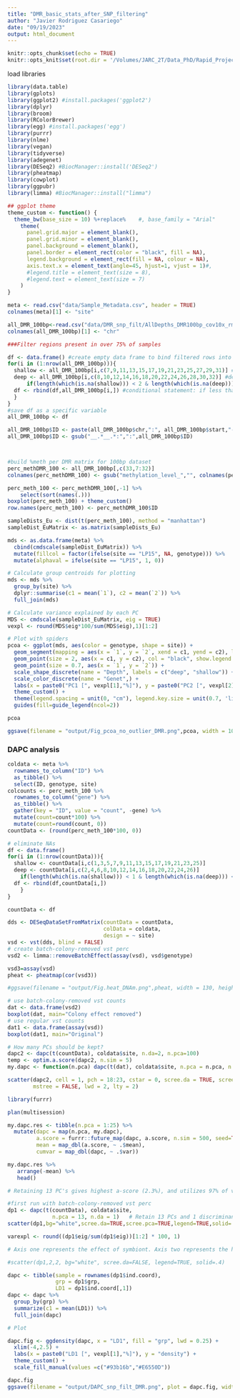 ```yaml
---
title: "DMR_basic_stats_after_SNP_filtering"
author: "Javier Rodriguez Casariego"
date: "09/19/2023"
output: html_document
---
```


```r
knitr::opts_chunk$set(echo = TRUE)
knitr::opts_knit$set(root.dir = '/Volumes/JARC_2T/Data_PhD/Rapid_Project/Clonal_divergence/ACER_clonal_divergence/WGBS')
```

load libraries
```r
library(data.table)
library(gplots)
library(ggplot2) #install.packages('ggplot2')
library(dplyr)
library(broom)
library(RColorBrewer)
library(egg) #install.packages('egg')
library(purrr)
library(nlme)
library(vegan)
library(tidyverse)
library(adegenet)
library(DESeq2) #BiocManager::install('DESeq2')
library(pheatmap)
library(cowplot)
library(ggpubr)
library(limma) #BiocManager::install("limma")
```

```r
## ggplot theme
theme_custom <- function() {
  theme_bw(base_size = 10) %+replace%    #, base_family = "Arial"
    theme(
      panel.grid.major = element_blank(), 
      panel.grid.minor = element_blank(), 
      panel.background = element_blank(),
      panel.border = element_rect(color = "black", fill = NA),
      legend.background = element_rect(fill = NA, colour = NA),
      axis.text.x = element_text(angle=45, hjust=1, vjust = 1)#,
      #legend.title = element_text(size = 8), 
      #legend.text = element_text(size = 7)
    )
}

```

```r
meta <- read.csv("data/Sample_Metadata.csv", header = TRUE)
colnames(meta)[1] <- "site"

all_DMR_100bp<-read.csv("data/DMR_snp_filt/AllDepths_DMR100bp_cov10x_rms_results_collapsed.tsv", sep = "\t", header = TRUE)
colnames(all_DMR_100bp)[1] <- "chr"

```

```r
###Filter regions present in over 75% of samples

df <- data.frame() #create empty data frame to bind filtered rows into
for(i in (1:nrow(all_DMR_100bp))){
  shallow <- all_DMR_100bp[i,c(7,9,11,13,15,17,19,21,23,25,27,29,31)] #define columns from the category shallow
  deep <- all_DMR_100bp[i,c(8,10,12,14,16,18,20,22,24,26,28,30,32)] #define columns from the category deep
      if(length(which(is.na(shallow))) < 2 & length(which(is.na(deep))) < 2){
  df <- rbind(df,all_DMR_100bp[i,]) #conditional statement: if less than 2 samples/category have NA for % methylation bind the whole row to the new dataframe
  }
}
#save df as a specific variable
all_DMR_100bp <- df

all_DMR_100bp$ID <- paste(all_DMR_100bp$chr,":", all_DMR_100bp$start,"-",all_DMR_100bp$end, sep = "")
all_DMR_100bp$ID <- gsub("__.*__.*:",":",all_DMR_100bp$ID)



#build %meth per DMR matrix for 100bp dataset
perc_methDMR_100 <- all_DMR_100bp[,c(33,7:32)]
colnames(perc_methDMR_100) <- gsub("methylation_level_","", colnames(perc_methDMR_100))

perc_meth_100 <- perc_methDMR_100[,-1] %>%
    select(sort(names(.)))
boxplot(perc_meth_100) + theme_custom()
row.names(perc_meth_100) <- perc_methDMR_100$ID 


```

```r

sampleDists_Eu <- dist(t(perc_meth_100), method = "manhattan")
sampleDist_EuMatrix <- as.matrix(sampleDists_Eu)

mds <- as.data.frame(meta) %>% 
  cbind(cmdscale(sampleDist_EuMatrix)) %>%
  mutate(fillcol = factor(ifelse(site == "LP15", NA, genotype))) %>%    # create factor for fill color in plot
  mutate(alphaval = ifelse(site == "LP15", 1, 0))

# Calculate group centroids for plotting
mds <- mds %>%
  group_by(site) %>%
  dplyr::summarise(c1 = mean(`1`), c2 = mean(`2`)) %>%    
  full_join(mds)

# Calculate variance explained by each PC
MDS <- cmdscale(sampleDist_EuMatrix, eig = TRUE)
vexpl <- round(MDS$eig*100/sum(MDS$eig),1)[1:2]

# Plot with spiders
pcoa <- ggplot(mds, aes(color = genotype, shape = site)) +
  geom_segment(mapping = aes(x = `1`, y = `2`, xend = c1, yend = c2), lwd = 0.25, col = "grey") +
  geom_point(size = 2, aes(x = c1, y = c2), col = "black", show.legend = FALSE) +
  geom_point(size = 0.7, aes(x = `1`, y = `2`)) +
  scale_shape_discrete(name = "Depth", labels = c("deep", "shallow")) +
  scale_color_discrete(name = "Genet",) +
  labs(x = paste0("PC1 [", vexpl[1],"%]"), y = paste0("PC2 [", vexpl[2],"%]")) +
  theme_custom() +
  theme(legend.spacing = unit(0, "cm"), legend.key.size = unit(0.7, 'lines')) +
  guides(fill=guide_legend(ncol=2)) 

pcoa

ggsave(filename = "output/Fig_pcoa_no_outlier_DMR.png",pcoa, width = 109, height = 84.5, units = "mm")

```

### DAPC analysis

```r

coldata <- meta %>%
  rownames_to_column("ID") %>%
  as_tibble() %>%
  select(ID, genotype, site)
colcounts <- perc_meth_100 %>%
  rownames_to_column("gene") %>%
  as_tibble() %>%
  gather(key = "ID", value = "count", -gene) %>%
  mutate(count=count*100) %>%
  mutate(count=round(count, 0))
countData <- (round(perc_meth_100*100, 0))

# eliminate NAs
df <- data.frame() 
for(i in (1:nrow(countData))){
  shallow <- countData[i,c(1,3,5,7,9,11,13,15,17,19,21,23,25)] 
  deep <- countData[i,c(2,4,6,8,10,12,14,16,18,20,22,24,26)] 
    if(length(which(is.na(shallow))) < 1 & length(which(is.na(deep))) < 1){
  df <- rbind(df,countData[i,])
    }
}

countData <- df 

dds <- DESeqDataSetFromMatrix(countData = countData,
                              colData = coldata,
                              design = ~ site)
vsd <- vst(dds, blind = FALSE)
# create batch-colony-removed vst perc
vsd2 <- limma::removeBatchEffect(assay(vsd), vsd$genotype)

vsd3=assay(vsd)
pheat <- pheatmap(cor(vsd3))

#ggsave(filename = "output/Fig.heat_DNAm.png",pheat, width = 130, height = 120, units = "mm")

# use batch-colony-removed vst counts
dat <- data.frame(vsd2) 
boxplot(dat, main="Colony effect removed")
# use regular vst counts
dat1 <- data.frame(assay(vsd))
boxplot(dat1, main="Original")
```


```r
# How many PCs should be kept?
dapc2 <- dapc(t(countData), coldata$site, n.da=2, n.pca=100)
temp <- optim.a.score(dapc2, n.sim = 5)
my.dapc <- function(n.pca) dapc(t(dat), coldata$site, n.pca = n.pca, n.da = 2)

scatter(dapc2, cell = 1, pch = 18:23, cstar = 0, scree.da = TRUE, scree.pca=TRUE, posi.pca = "topright",
        mstree = FALSE, lwd = 2, lty = 2)

library(furrr)

plan(multisession)

my.dapc.res <- tibble(n.pca = 1:25) %>%
  mutate(dapc = map(n.pca, my.dapc), 
         a.score = furrr::future_map(dapc, a.score, n.sim = 500, seed=TRUE),
         mean = map_dbl(a.score, ~ .$mean),
         cumvar = map_dbl(dapc, ~ .$var))

my.dapc.res %>%
   arrange(-mean) %>%
   head()

# Retaining 13 PC's gives highest a-score (2.3%), and utilizes 97% of variance. Therefore, let's use 13 PC's for the DA. 

```


```r

#first run with batch-colony-removed vst perc
dp1 <- dapc(t(countData), coldata$site,
              n.pca = 13, n.da = 1)   # Retain 13 PCs and 1 discriminant functions (#groups -1)
scatter(dp1,bg="white",scree.da=TRUE,scree.pca=TRUE,legend=TRUE,solid=.4) 

varexpl <- round((dp1$eig/sum(dp1$eig))[1:2] * 100, 1)

# Axis one represents the effect of symbiont. Axis two represents the heat stress responses of both C and D corals.Note that D corals diverge further from control on this axis

#scatter(dp1,2,2, bg="white", scree.da=FALSE, legend=TRUE, solid=.4)

dapc <- tibble(sample = rownames(dp1$ind.coord),
               grp = dp1$grp,
               LD1 = dp1$ind.coord[,1])
dapc <- dapc %>%
  group_by(grp) %>%
  summarize(c1 = mean(LD1)) %>%
  full_join(dapc)
```

```r

# Plot

dapc.fig <- ggdensity(dapc, x = "LD1", fill = "grp", lwd = 0.25) +
  xlim(-4,2.5) +
  labs(x = paste0("LD1 [", vexpl[1],"%]"), y = "density") +
  theme_custom() + 
  scale_fill_manual(values =c("#93b16b","#E6550D"))

dapc.fig 
ggsave(filename = "output/DAPC_snp_filt_DMR.png", plot = dapc.fig, width = 109, height = 84.5, units = "mm")

```